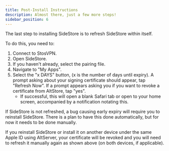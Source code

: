 ```yaml
---
title: Post-Install Instructions
description: Almost there, just a few more steps!
sidebar_position: 6
---
```

The last step to installing SideStore is to refresh SideStore within itself.

To do this, you need to:

1. Connect to StosVPN.
2. Open SideStore.
3. If you haven't already, select the pairing file.
4. Navigate to "My Apps".
5. Select the "x DAYS" button, (x is the number of days until expiry). A prompt asking about your signing certificate should appear, tap "Refresh Now". If a prompt appears asking you if you want to revoke a certificate from AltStore, tap "yes".
    * If successful, this will open a blank Safari tab or open to your home screen, accompanied by a notification notating this.

If SideStore is not refreshed, a bug causing early expiry will require you to reinstall SideStore. There is a plan to have this done automatically, but for now it needs to be done manually.

If you reinstall SideStore or install it on another device under the same Apple ID using AltServer, your certificate will be revoked and you will need to refresh it manually again as shown above (on both devices, if applicable).
